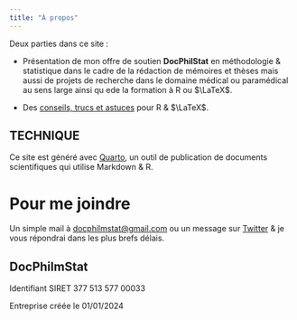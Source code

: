 ```yaml
---
title: "À propos"
---
```

Deux parties dans ce site :

- Présentation de mon offre de soutien **DocPhilStat** en méthodologie & statistique dans le cadre de la rédaction de mémoires et thèses mais aussi de projets de recherche dans le domaine médical ou paramédical au sens large ainsi qu ede la formation à R ou $\LaTeX$.

- Des [conseils, trucs et astuces](blog.html) pour R & $\LaTeX$.


::: {.callout-tip}
## TECHNIQUE

Ce site est généré avec [Quarto](https://quarto.org/docs/websites/), un outil de publication de documents scientifiques qui utilise Markdown & R.  
:::


# Pour me joindre

Un simple mail à <a href="mailto:docphilmstat@gmail.com">docphilmstat@gmail.com</a> ou un message sur [Twitter](https://twitter.com/PhiippeMICHEL) & je vous répondrai dans les plus brefs délais.



:::{.callout-tip}
## DocPhilmStat

Identifiant SIRET 377 513 577 00033

Entreprise créée le 01/01/2024
:::
